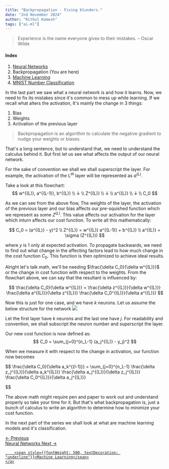 ```yaml
---
title: "Backpropagation - Fixing blunders."
date: "2nd November 2024"
author: "Rithul Kamesh"
tags: ["ai-ml"]
---
```


> Experience is the name everyone gives to their mistakes. – Oscar Wilde

#### Index
1. [Neural Networks](/blog/neural-nets)
2. Backpropagation (You are here)
3. [Machine Learning](/blog/machine-learning)
4. [MNIST Number Classification](/blog/mnist)


In the last part we saw what a neural network is and how it learns. Now, we need to fix its mistakes since it's common to mess up while learning. If we recall what alters the activation, It's mainly the change in 3 things:
1. Bias
2. Weights
3. Activation of the previous layer

> Backpropagation is an algorithm to calculate the negative gradient to nudge your weights or biases.

That's a long sentence, but to understand that, we need to understand the calculus behind it. But first let us see what affects the output of our neural network.

For the sake of convention we shall we shall superscript the layer. For example, the activation of the L$^{th}$ layer will be represented as $a^{(L)}$.

Take a look at this flowchart:
$$
w^{(L)}, a^{(L-1)}, b^{(L)} \\
                ↓ \\
            Z^{(L)} \\
                ↓ \\
            a^{(L)} \\
                ↓ \\
            C_0
$$

As we can see from the above flow, The weights of the layer, the activation of the previous layer and our bias affects our pre-squished function which we represent as some $Z^{(L)}$. This value affects our activation for the layer which inturn affects our cost function. To write all this mathematically:

$$
C_0 = (a^{(L)} - y)^2 \\
Z^{(L)} = w^{(L)} a^{(L-1)} + b^{(L)} \\
a^{(L)} = \sigma (Z^{(L)})
$$

where $y$ is 1 only at expected activation. To propagate backwards, we need to find out what change in the affecting factors lead to how much change in the cost function $C_0$. This function is then optimized to achieve ideal results.

Alright let's talk math, we'll be needing $\frac{\delta C_0}{\delta w^{(L)}}$ or the change in cost function with respect to the weights. From the flowchart above, we can say that the resultant is influenced by:

$$
\frac{\delta C_0}{\delta w^{(L)}} = \frac{\delta z^{(L)}}{\delta w^{(L)}}
                                    \frac{\delta a^{(L)}}{\delta z^{(L)}}
                                    \frac{\delta C_0^{(L)}}{\delta a^{(L)}}
$$

Now this is just for one case, and we have $k$ neurons. Let us assume the below structure for the network
<img src="/blogs/backprop/network.svg" />

Let the first layer have _k_ neurons and the last one have _j_. For readability and convention, we shall subscript the neuron number and superscript the layer.

Our new cost function is now defined as:
$$
C_0 = \sum_{j=0}^{n_L-1} (a_j^{(L)} - y_j)^2
$$

When we measure it with respect to the change in activation, our function now becomes

$$
\frac{\delta C_0}{\delta a_k^{(l-1)}} =  \sum_{j=0}^{n_L-1} \frac{\delta z_j^{(L)}}{\delta a_k^{(L)}}
                                    \frac{\delta a_j^{(L)}}{\delta z_j^{(L)}}
                                    \frac{\delta C_0^{(L)}}{\delta a_j^{(L)}}

$$

The above math might require pen and paper to work out and understand properly so take your time for it. But that's what backpropagation is, just a bunch of calculus to write an algorithm to determine how to minimize your cost function.

In the next part of the series we shall look at what are machine learning models and it's classification.

<div style={{
    display: 'flex',
    justifyContent: 'space-between',
    marginTop: '2rem',
    paddingTop: '1rem',
}}>
        <a
        href="/blog/neural-nets"
        style={{
        textDecoration: 'none'
        }}
    >
        ← Previous<br/>
        <span style={{fontWeight: 500, textDecoration: 'underline'
}}>Neural Networks</span>
    </a>
    <a
        style={{
            textAlign: 'right',
            textDecoration: 'none',
        }}
        href="/blog/machine-learning"
    >
        Next →<br/>

        <span style={{fontWeight: 500, textDecoration: "underline"}}>Machine Learning</span>
    </a>
</div>
